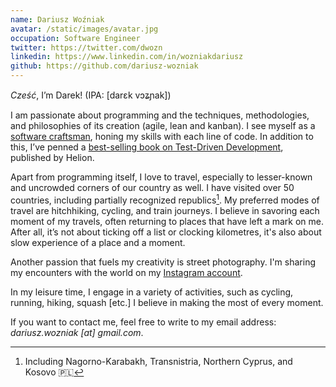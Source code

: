 ```yaml
---
name: Dariusz Woźniak
avatar: /static/images/avatar.jpg
occupation: Software Engineer
twitter: https://twitter.com/dwozn
linkedin: https://www.linkedin.com/in/wozniakdariusz
github: https://github.com/dariusz-wozniak
---
```


*Cześć*, I’m Darek! (IPA: [darɛk vɔʑɲak])

I am passionate about programming and the techniques, methodologies, and philosophies of its creation (agile, lean and kanban). I see myself as a [software craftsman](https://en.wikipedia.org/wiki/Software_craftsmanship), honing my skills with each line of code. In addition to this, I’ve penned a [best-selling book on Test-Driven Development](https://helion.pl/ksiazki/tdd-techniki-programowania-sterowanego-testami-dariusz-wozniak,tddppr.htm), published by Helion.

Apart from programming itself, I love to travel, especially to lesser-known and uncrowded corners of our country as well. I have visited over 50 countries, including partially recognized republics[^1]. My preferred modes of travel are hitchhiking, cycling, and train journeys. I believe in savoring each moment of my travels, often returning to places that have left a mark on me. After all, it’s not about ticking off a list or clocking kilometres, it's also about slow experience of a place and a moment.

Another passion that fuels my creativity is street photography. I'm sharing my encounters with the world on my [Instagram account](https://www.instagram.com/darek_wozn).

In my leisure time, I engage in a variety of activities, such as cycling, running, hiking, squash [etc.] I believe in making the most of every moment.

If you want to contact me, feel free to write to my email address: *dariusz.wozniak [at] gmail.com*.

[^1]: Including Nagorno-Karabakh, Transnistria, Northern Cyprus, and Kosovo 🇵🇱